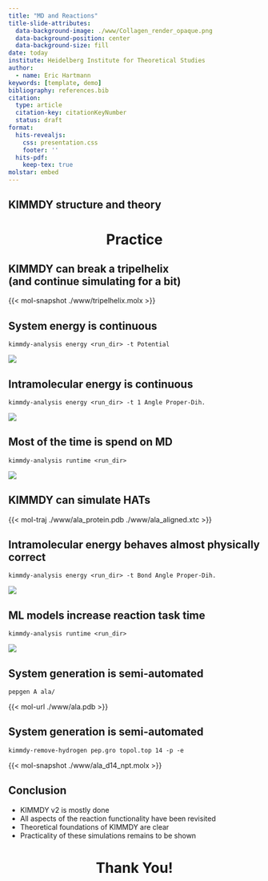 ```yaml
---
title: "MD and Reactions"
title-slide-attributes:
  data-background-image: ./www/Collagen_render_opaque.png
  data-background-position: center
  data-background-size: fill
date: today
institute: Heidelberg Institute for Theoretical Studies
author:
  - name: Eric Hartmann
keywords: [template, demo]
bibliography: references.bib  
citation:
  type: article
  citation-key: citationKeyNumber
  status: draft
format:
  hits-revealjs:
    css: presentation.css
    footer: ''
  hits-pdf:
    keep-tex: true
molstar: embed
---
```


## KIMMDY structure and theory

# Practice{style="text-align: center;"}

## KIMMDY can break a tripelhelix  <br/> (and continue simulating for a bit)

{{< mol-snapshot ./www/tripelhelix.molx >}}

## System energy is continuous 

`kimmdy-analysis energy <run_dir> -t Potential`

![](www/tripelhelix_potential.png)

## Intramolecular energy is continuous

`kimmdy-analysis energy <run_dir> -t 1 Angle Proper-Dih.`

![](www/tripelhelix_bonded.png)

## Most of the time is spend on MD

`kimmdy-analysis runtime <run_dir>`

![](www/tripelhelix_runtime.png)

## KIMMDY can simulate HATs

{{< mol-traj ./www/ala_protein.pdb ./www/ala_aligned.xtc >}}

## Intramolecular energy behaves almost physically correct

`kimmdy-analysis energy <run_dir> -t Bond Angle Proper-Dih.`

![](www/ala_bonded.png)

## ML models increase reaction task time

`kimmdy-analysis runtime <run_dir>`

![](www/ala_runtime.png)

## System generation is semi-automated

`pepgen A ala/`

{{< mol-url ./www/ala.pdb >}}

## System generation is semi-automated

`kimmdy-remove-hydrogen pep.gro topol.top 14 -p -e`

{{< mol-snapshot ./www/ala_d14_npt.molx >}}


## Conclusion

- KIMMDY v2 is mostly done
- All aspects of the reaction functionality have been revisited
- Theoretical foundations of KIMMDY are clear
- Practicality of these simulations remains to be shown

# Thank You!{style="text-align: center;"}